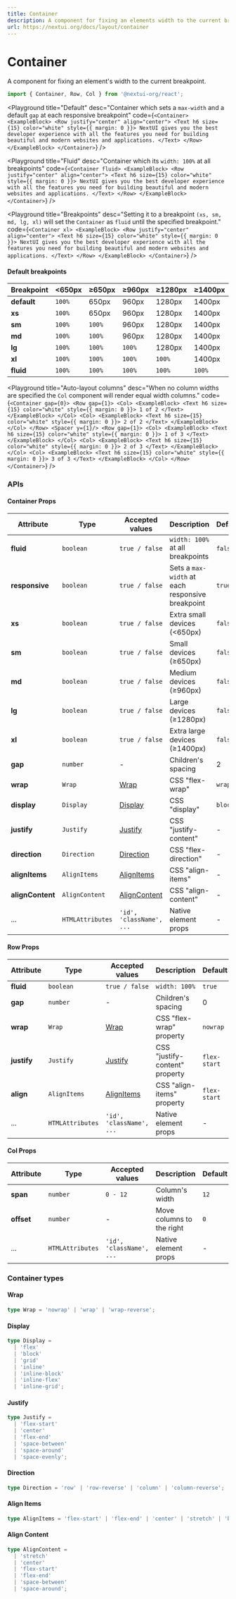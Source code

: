 ```yaml
---
title: Container
description: A component for fixing an elements width to the current breakpoint.
url: https://nextui.org/docs/layout/container
---
```


# Container

A component for fixing an element's width to the current breakpoint.

```jsx
import { Container, Row, Col } from '@nextui-org/react';
```

<CarbonAd />

<Spacer y={2} />

<Playground
  title="Default"
  desc="Container which sets a `max-width` and a default `gap` at each responsive breakpoint"
  code={`
<Container>
<ExampleBlock>
  <Row justify="center" align="center">
    <Text h6 size={15} color="white" style={{ margin: 0 }}>
      NextUI gives you the best developer experience with all the features you need for building beautiful and modern websites and applications.
    </Text>
  </Row>
</ExampleBlock>
</Container>
`}
/>

<Playground
  title="Fluid"
  desc="Container which its `width: 100%` at all breakpoints"
  code={`
<Container fluid>
<ExampleBlock>
  <Row justify="center" align="center">
    <Text h6 size={15} color="white" style={{ margin: 0 }}>
      NextUI gives you the best developer experience with all the features you need for building beautiful and modern websites and applications.
    </Text>
  </Row>
</ExampleBlock>
</Container>
`}
/>

<Playground
  title="Breakpoints"
  desc="Setting it to a breakpoint `(xs, sm, md, lg, xl)` will set the `Container` as `fluid` until the specified breakpoint."
  code={`
<Container xl>
  <ExampleBlock>
    <Row justify="center" align="center">
        <Text h6 size={15} color="white" style={{ margin: 0 }}>
        NextUI gives you the best developer experience with all the features you
        need for building beautiful and modern websites and applications.
        </Text>
    </Row>
  </ExampleBlock>
</Container>
`}
/>

<Spacer y={2} />

#### Default breakpoints

| Breakpoint  | <650px | ≥650px | ≥960px | ≥1280px | ≥1400px |
| ----------- | ------ | ------ | ------ | ------- | ------- |
| **default** | `100%` | 650px  | 960px  | 1280px  | 1400px  |
| **xs**      | `100%` | 650px  | 960px  | 1280px  | 1400px  |
| **sm**      | `100%` | `100%` | 960px  | 1280px  | 1400px  |
| **md**      | `100%` | `100%` | 960px  | 1280px  | 1400px  |
| **lg**      | `100%` | `100%` | `100%` | 1280px  | 1400px  |
| **xl**      | `100%` | `100%` | `100%` | `100%`  | 1400px  |
| **fluid**   | `100%` | `100%` | `100%` | `100%`  | `100%`  |

<Playground
  title="Auto-layout columns"
  desc="When no column widths are specified the `Col` component will render equal width columns."
  code={`
<Container gap={0}>
    <Row gap={1}>
        <Col>
            <ExampleBlock>
                <Text h6 size={15} color="white" style={{ margin: 0 }}>
                    1 of 2
                </Text>
            </ExampleBlock>
        </Col>
        <Col>
            <ExampleBlock>
                <Text h6 size={15} color="white" style={{ margin: 0 }}>
                    2 of 2
                </Text>
            </ExampleBlock>
        </Col>
    </Row>
    <Spacer y={1}/>
    <Row gap={1}>
        <Col>
            <ExampleBlock>
                <Text h6 size={15} color="white" style={{ margin: 0 }}>
                    1 of 3
                </Text>
            </ExampleBlock>
        </Col>
        <Col>
            <ExampleBlock>
                <Text h6 size={15} color="white" style={{ margin: 0 }}>
                    2 of 3
                </Text>
            </ExampleBlock>
        </Col>
        <Col>
            <ExampleBlock>
                <Text h6 size={15} color="white" style={{ margin: 0 }}>
                    3 of 3
                </Text>
            </ExampleBlock>
        </Col>
    </Row>
</Container>
  `}
/>

<Spacer y={3} />

### APIs

<Spacer y={2} />

#### Container Props

| Attribute        | Type             | Accepted values                | Description                                      | Default |
| ---------------- | ---------------- | ------------------------------ | ------------------------------------------------ | ------- |
| **fluid**        | `boolean`        | `true / false`                 | `width: 100%` at all breakpoints                 | `false` |
| **responsive**   | `boolean`        | `true / false`                 | Sets a `max-width` at each responsive breakpoint | `true`  |
| **xs**           | `boolean`        | `true / false`                 | Extra small devices (<650px)                     | `false` |
| **sm**           | `boolean`        | `true / false`                 | Small devices (≥650px)                           | `false` |
| **md**           | `boolean`        | `true / false`                 | Medium devices (≥960px)                          | `false` |
| **lg**           | `boolean`        | `true / false`                 | Large devices (≥1280px)                          | `false` |
| **xl**           | `boolean`        | `true / false`                 | Extra large devices (≥1400px)                    | `false` |
| **gap**          | `number`         | -                              | Children's spacing                               | 2       |
| **wrap**         | `Wrap`           | [Wrap](#wrap)                  | CSS "flex-wrap"                                  | `wrap`  |
| **display**      | `Display`        | [Display](#display)            | CSS "display"                                    | `block` |
| **justify**      | `Justify`        | [Justify](#justify)            | CSS "justify-content"                            | -       |
| **direction**    | `Direction`      | [Direction](#direction)        | CSS "flex-direction"                             | -       |
| **alignItems**   | `AlignItems`     | [AlignItems](#align-items)     | CSS "align-items"                                | -       |
| **alignContent** | `AlignContent`   | [AlignContent](#align-content) | CSS "align-content"                              | -       |
| ...              | `HTMLAttributes` | `'id', 'className', ...`       | Native element props                             | -       |

<Spacer y={1} />

#### Row Props

| Attribute   | Type             | Accepted values            | Description                    | Default      |
| ----------- | ---------------- | -------------------------- | ------------------------------ | ------------ |
| **fluid**   | `boolean`        | `true / false`             | `width: 100%`                  | `true`       |
| **gap**     | `number`         | -                          | Children's spacing             | 0            |
| **wrap**    | `Wrap`           | [Wrap](#wrap)              | CSS "flex-wrap" property       | `nowrap`     |
| **justify** | `Justify`        | [Justify](#justify)        | CSS "justify-content" property | `flex-start` |
| **align**   | `AlignItems`     | [AlignItems](#align-items) | CSS "align-items" property     | `flex-start` |
| ...         | `HTMLAttributes` | `'id', 'className', ...`   | Native element props           | -            |

<Spacer y={1} />

#### Col Props

| Attribute  | Type             | Accepted values          | Description               | Default |
| ---------- | ---------------- | ------------------------ | ------------------------- | ------- |
| **span**   | `number`         | `0 - 12`                 | Column's width            | `12`    |
| **offset** | `number`         | -                        | Move columns to the right | `0`     |
| ...        | `HTMLAttributes` | `'id', 'className', ...` | Native element props      | -       |

<Spacer y={2} />

### Container types

<Spacer y={1} />

#### Wrap

```ts
type Wrap = 'nowrap' | 'wrap' | 'wrap-reverse';
```

#### Display

```ts
type Display =
  | 'flex'
  | 'block'
  | 'grid'
  | 'inline'
  | 'inline-block'
  | 'inline-flex'
  | 'inline-grid';
```

#### Justify

```ts
type Justify =
  | 'flex-start'
  | 'center'
  | 'flex-end'
  | 'space-between'
  | 'space-around'
  | 'space-evenly';
```

#### Direction

```ts
type Direction = 'row' | 'row-reverse' | 'column' | 'column-reverse';
```

#### Align Items

```ts
type AlignItems = 'flex-start' | 'flex-end' | 'center' | 'stretch' | 'baseline';
```

#### Align Content

```ts
type AlignContent =
  | 'stretch'
  | 'center'
  | 'flex-start'
  | 'flex-end'
  | 'space-between'
  | 'space-around';
```
